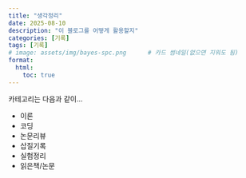 ```yaml
---
title: "생각정리"
date: 2025-08-10
description: "이 블로그를 어떻게 활용할지"
categories: [기록]
tags: [기록]
# image: assets/img/bayes-spc.png      # 카드 썸네일(없으면 지워도 됨)
format:
  html:
    toc: true
---
```


카테고리는 다음과 같이...

- 이론
- 코딩
- 논문리뷰
- 삽질기록
- 실험정리
- 읽은책/논문